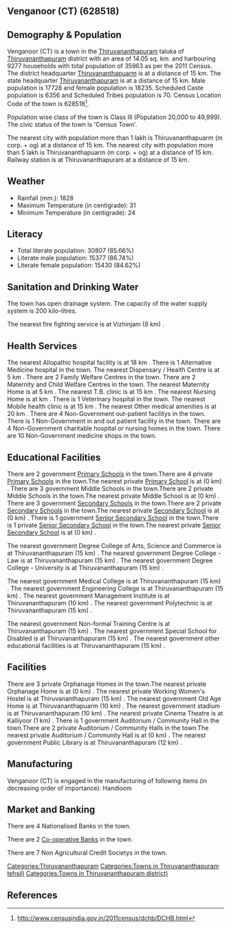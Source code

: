 {{Infobox settlement
| name=Venganoor (CT)
| native_name=
| native_name_lang=
| other_name=
| nickname=
| settlement_type=Town
| image_skyline=
| image_alt=
| image_caption=
| pushpin_map=India Kerala
| pushpin_label_position=right
| pushpin_map_alt=
| pushpin_map_caption=Location in Kerala, India
| latd=
| latm=
| lats=
| latNS=
| longd=
| longm=
| longs=
| longEW=
| coordinates_display=inline,title
| subdivision_type=Country
| subdivision_name={{flag|India}}
| subdivision_type1=[[States and territories of India|State]]
| subdivision_name1=Kerala 
| subdivision_type2=[[List of districts of India|District]]
| subdivision_name2=Thiruvananthapuram
| subdivision_type3=Tahsil
| subdivision_name3=Thiruvananthapuram 
| website=
| established_title=<!-- Established -->
| established_date=
| founder=
| named_for=
| government_type=
| governing_body=
| unit_pref=Metric
| area_footnotes=
| area_rank=
| area_total_km2=14.05
| elevation_footnotes=
| elevation_m=
| population_total=35963
| population_as_of=2011
| population_rank=
| population_density_km2=2559
| population_demonym=
| population_footnotes=
| demographics_type1=Languages=
| demographics1_title1=Official=
| demographics1_info1=[[Malayalam language|Malayalam]]
| timezone1=[[Indian Standard Time|IST]]
| utc_offset1==+5:30
| postal_code_type=[[Postal Index Number|PIN]]
| postal_code=
| area_code_type=Telephone code
| area_code=
| registration_plate=
| blank1_name_sec1=Nearest city
| blank1_info_sec1=[[Thiruvananthapuarm (m corp. + og) ]]
| blank2_name_sec1=[[Human sex ratio|Sex ratio]]
| blank2_info_sec1=1028
| blank3_name_sec1=Literacy
| blank3_info_sec1=85.66%
| blank1_name_sec2=[[2011 Census of India|2011 census]] code
| blank1_info_sec2=628518
| footnotes=
}}

== Venganoor (CT) (628518) ==

== Demography & Population ==

Venganoor (CT) is a town in the [[Thiruvananthapuram ]] taluka of [[Thiruvananthapuram]] district with an area of 14.05 sq. km. and harbouring 9277 households with total population of 35963 as per the 2011 Census. The district headquarter [[Thiruvananthapuarm]] is at a distance of 15 km. The state headquarter [[Thiruvananthapuram]] is at a distance of 15 km. Male population is 17728 and female population is 18235. Scheduled Caste population is 6356 and Scheduled Tribes population is 70. Census Location Code of the town is 628518<ref>http://www.censusindia.gov.in/2011census/dchb/DCHB.html</ref>.

Population wise class of the town is Class III (Population 20,000 to 49,999).
The civic status of the town is 'Census Town'.

The nearest city with population more than 1 lakh is Thiruvananthapuarm (m corp. + og)  at a distance of 15 km. The nearest city with population more than 5 lakh is Thiruvananthapuarm (m corp. + og) at a distance of 15 km. Railway station is at Thiruvananthapuram at a distance of 15 km.


== Weather ==  
* Rainfall (mm.): 1828 
* Maximum Temperature (in centigrade): 31
* Minimum Temperature (in centigrade): 24


== Literacy ==  
* Total literate population: 30807 (85.66%)
* Literate male population: 15377 (86.74%)
* Literate female population: 15430 (84.62%)


== Sanitation and Drinking Water ==  
The town has open drainage system.
The capacity of the water supply system is 200 kilo-litres.

The nearest fire fighting service is at Vizhinjam (8 km) .


== Health Services ==
The nearest Allopathic hospital facility is at 18 km .
There is 1 Alternative Medicine hospital in the town.
The nearest Dispensary / Health Centre is at 5 km .
There are 2 Family Welfare Centres in the town.
There are 2 Maternity and Child Welfare Centres in the town.
The nearest Maternity Home is at 5 km .
The nearest T.B. clinic is at 15 km .
The nearest Nursing Home is at  km .
There is 1 Veterinary hospital in the town.
The nearest Mobile health clinic is at 15 km .
The nearest Other medical amenities is at 20 km .
There are 4 Non-Government out-patient facilitys in the town.
There is 1 Non-Government in and out patient facility in the town.
There are 4 Non-Government charitable hospital or nursing homes in the town.
There are 10 Non-Government medicine shops in the town.


== Educational Facilities ==
There are 2 government [[Primary School]]s in the town.There are 4 private [[Primary School]]s in the town.The nearest private [[Primary School]] is at  (0 km) .
There are 3 government Middle Schools in the town.There are 2 private Middle Schools in the town.The nearest private Middle School is at  (0 km) .
There are 3 government [[Secondary School]]s in the town.There are 2 private [[Secondary School]]s in the town.The nearest private [[Secondary School]] is at  (0 km) .
There is 1 government [[Senior Secondary School]] in the town.There is 1 private [[Senior Secondary School]] in the town.The nearest private [[Senior Secondary School]] is at  (0 km) .
 
 
 
 
 
The nearest government Degree College of Arts, Science and Commerce is at Thiruvananthapuram (15 km) .
The nearest government Degree College - Law is at Thiruvananthapuram (15 km) .
The nearest government Degree College - University is at Thiruvananthapuram (15 km) .
 
The nearest government Medical College is at Thiruvananthapuram (15 km) .
The nearest government Engineering College is at Thiruvananthapuram (15 km) .
The nearest government Management Institute is at Thiruvananthapuram (10 km) .
The nearest government Polytechnic is at Thiruvananthapuram (15 km) .
 
The nearest government Non-formal Training Centre is at Thiruvananthapuram (15 km) .
The nearest government Special School for Disabled is at Thiruvananthapuram (15 km) .
The nearest government other educational facilities is at Thiruvananthapuram (15 km) .


== Facilities ==
There are 3 private Orphanage Homes in the town.The nearest private Orphanage Home is at  (0 km) .
The nearest private Working Women's Hostel is at Thiruvananthapuram (15 km) .
The nearest government Old Age Home is at Thiruvananthapuarm (10 km) .
The nearest government stadium is at Thiruvananthapuram (10 km) .
The nearest private Cinema Theatre is at Kalliyoor (1 km) .
There is 1 government Auditorium / Community Hall in the town.There are 2 private Auditorium / Community Halls in the town.The nearest private Auditorium / Community Hall is at  (0 km) .
The nearest government Public Library is at Thiruvananthapuram (12 km) .


== Manufacturing ==
Venganoor (CT) is engaged in the manufacturing of following items (in decreasing order of importance): Handloom


== Market and Banking ==
There are 4 Nationalised Banks in the town.

There are 2 [[Co-operative Bank]]s in the town.

There are 7 Non Agricultural Credit Societys in the town.


[[Categories:Thiruvananthapuram]]
[[Categories:Towns in Thiruvananthapuram  tehsil)]]
[[Categories:Towns in Thiruvananthapuram district)]]


== References ==
{{Reflist}}


